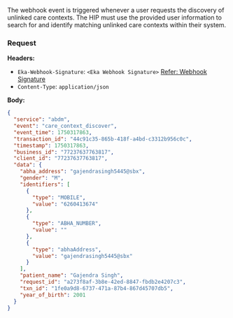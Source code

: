 The webhook event is triggered whenever a user requests the discovery of unlinked care contexts. The HIP must use the provided user information to search for and identify matching unlinked
care contexts within their system.

### Request
**Headers:**

- `Eka-Webhook-Signature`: `<Eka Webhook Signature>`  [Refer: Webhook Signature](/api-reference/connect/webhooks/webhook-signature)
- `Content-Type`: `application/json`

**Body:**

```json
{
  "service": "abdm",
  "event": "care_context_discover",
  "event_time": 1750317863,
  "transaction_id": "44c91c35-865b-418f-a4bd-c3312b956c0c",
  "timestamp": 1750317863,
  "business_id": "77237637763817",
  "client_id": "77237637763817",
  "data": {
    "abha_address": "gajendrasingh5445@sbx",
    "gender": "M",
    "identifiers": [
      {
        "type": "MOBILE",
        "value": "6260413674"
      },
      {
        "type": "ABHA_NUMBER",
        "value": ""
      },
      {
        "type": "abhaAddress",
        "value": "gajendrasingh5445@sbx"
      }
    ],
    "patient_name": "Gajendra Singh",
    "request_id": "a273f8af-3b8e-42ed-8847-fbdb2e4207c3",
    "txn_id": "1fe0a9d8-6737-471a-87b4-867d45707db5",
    "year_of_birth": 2001
  }
}
```
